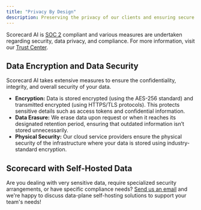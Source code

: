 ```yaml
---
title: "Privacy By Design"
description: Preserving the privacy of our clients and ensuring secure processes is of top priority at Scorecard. 
---
```



Scorecard AI is [SOC 2](https://www.aicpa-cima.com/topic/audit-assurance/audit-and-assurance-greater-than-soc-2) compliant and various measures are undertaken regarding security, data privacy, and compliance. For more information, visit our [Trust Center](https://trust.scorecard.io/).

<DarkLightImage
  lightSrc="/images/trust-center-light.png"
  caption="Scorecard's Trust Center."
  alt="Screenshot of Scorecard's Trust Center on Safebase."
/>

## Data Encryption and Data Security

Scorecard AI takes extensive measures to ensure the confidentiality, integrity, and overall security of your data.

* **Encryption:** Data is stored encrypted (using the AES-256 standard) and transmitted encrypted (using HTTPS/TLS protocols). This protects sensitive details such as access tokens and confidential information.
* **Data Erasure:** We erase data upon request or when it reaches its designated retention period, ensuring that outdated information isn’t stored unnecessarily.
* **Physical Security:** Our cloud service providers ensure the physical security of the infrastructure where your data is stored using industry-standard encryption.

## Scorecard with Self-Hosted Data
Are you dealing with very sensitive data, require specialized security arrangements, or have specific compliance needs? [Send us an email](mailto:team@scorecard.io) and we're happy to discuss data-plane self-hosting solutions to support your team's needs!
